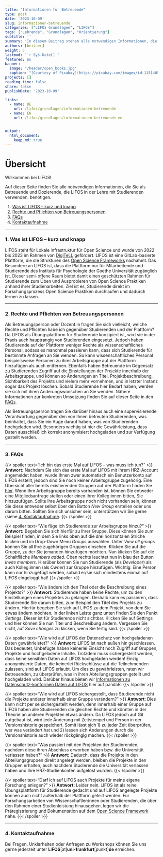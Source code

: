 ```yaml
---
title: "Informationen für Betreuende" 
type: post
date: '2023-10-09' 
slug: informationen-betreuende
categories: ["LIFOS Grundlagen", "LIFOS"] 
tags: ["Lehrende", "Grundlagen", "Orientierung"] 
subtitle: ''
summary: 'In diesem Beitrag stehen alle notwendigen Informationen, die Sie als Betreuende und Dozierende, die LIFOS in der Lehre verwenden, benötigen. Dies enthät eine kurze Erklärung zu LIFOS, Ihre Rechte und Pflichten, sowie FAQs.' 
authors: [beitner] 
weight: 5
lastmod: '`r Sys.Date()`'
featured: no
banner:
  image: "/header/open_books.jpg"
  caption: "[Courtesy of Pixabay](https://pixabay.com/images/id-1151405/)"
projects: []
reading_time: false
share: false
publishDate: '2023-10-09'

links:
  - name: DE
    url: /lifos/grundlagen/informationen-betreuende
  - name: EN
    url: /lifos/grundlagen/informationen-betreuende-en


output:
  html_document:
    keep_md: true
---
```

# Übersicht

Willkommen bei LIFOS! 

Auf dieser Seite finden Sie alle notwendigen Informationen, die Sie als Betreuende und Dozierende, die LIFOS in der Lehre mit Studierenden verwenden, benötigen. 

1. [Was ist LIFOS -- kurz und knapp](#WasistLIFOS)
2. [Rechte und Pflichten von Betreuungspersonen](#Rechte)
3. [FAQs](#FAQs)
4. [Kontaktaufnahme](#Kontakt)

***

### 1. Was ist LIFOS -- kurz und knapp {#WasistLIFOS .anchorheader}

LIFOS steht für Lokale Infrastruktur für Open Science und wurde von 2022 bis 2023 im Rahmen von [DigiTeLL](https://www.uni-frankfurt.de/106206707/Projekt_DigiTeLL) gefördert. LIFOS ist eine GitLab-basierte Plattform, die die Strukturen des [Open Science Frameworks](https://osf.io/) nachahmt. Das Besondere an LIFOS ist, dass die Plattform nur für Mitarbeitende und Studierende des Instituts für Psychologie der Goethe Universität zugänglich ist. Dieser semi-offene Raum bietet damit einen geschützten Rahmen für Studierende zum Üben und Ausprobieren von Open Science Praktiken anhand ihrer Studienarbeiten.  Ziel ist es, Studierende direkt im Forschungsprozess Open Science Praktiken durchlaufen und dadurch lernen zu lassen. 

***

### 2. Rechte und Pflichten von Betreuungspersonen {#Rechte .anchorheader}

Als Betreuungsperson oder Dozent:in fragen Sie sich vielleicht, welche Rechte und Pflichten habe ich gegenüber Studierenden und der Plattform? Da LIFOS als Übungsplattform für Studierende konzipiert ist, wird sie in der Praxis auch hauptrangig von Studierenden eingesetzt. Jedoch haben Studierende auf der Plattform weniger Rechte als wissenschaftliches Personal, sodass es manchmal passieren kann, dass sich Studierende für bestimmte Anfragen an Sie wenden. So kann wissenschaftliches Personal beispielsweise Personen zu ihrer Arbeitsgruppe auf der Plattform hinzufügen als auch entfernen. Ebenfalls haben Betreuende im Gegensatz zu Studierenden Zugriff auf die Einstellungen der Projekte innerhalb der Arbeitsgruppe, und können so Änderungen an Titel, Projektbeschreibung, Sichtbarkeit des Projekts und vielem mehr vornehmen, und in letzter Instanz sogar das Projekt löschen. Sobald Studierende hier Bedarf haben, werden sie sich mit ihren Änderungswünschen an Sie wenden. Nähere Informationen zur konkreten Umsetzung finden Sie auf dieser Seite in den [FAQs](#FAQs).

Als Betreuungsperson tragen Sie darüber hinaus auch eine supervisierende Verantwortung gegenüber den von Ihnen betreuten Studierenden, was beinhaltet, dass Sie ein Auge darauf haben, was von Studierenden hochgeladen wird. Besonders wichtig ist hier die Gewährleistung, dass Daten ausschließlich korrekt anonymisiert hochgeladen und zur Verfügung gestellt werden. 


***

### 3. FAQs {#FAQs .anchorheader}


{{< spoiler text="Ich bin das erste Mal auf LIFOS -- was muss ich tun?" >}}
**Antwort:** Nachdem Sie sich das erste Mal auf LIFOS mit Ihrem HRZ-Account angemeldet haben, wurde Ihnen zwar automatisch ein Benutzerkonto auf LIFOS erstellt, jedoch sind Sie noch keiner Arbeitsgruppe zugehörig. Eine Übersicht aller bereits existierenden Gruppen auf der Plattform finden Sie [hier](https://lifos.uni-frankfurt.de/explore/groups). Wenn Ihre Arbeitsgruppe bereits vorhanden ist, können Sie entweder eine Mitgliedsanfrage stellen oder einen Ihrer Kolleg:innen bitten, Sie hinzuzufügen. Sollte Ihre Arbeitsgruppe noch nicht vorhanden sein, können Sie diese entweder selbst über den Button *New Group* erstellen oder uns darum bitten. Sollten Sie sich unsicher sein, unterstützen wir Sie gerne (siehe [4. Kontaktaufnahme](#Kontakt).
{{< /spoiler >}}

{{< spoiler text="Wie füge ich Studierende zur Arbeitsgruppe hinzu?" >}}
**Antwort:** Begeben Sie sich hierfür zu Ihrer Gruppe. Diese können Sie zum Beispiel finden, in dem Sie links oben auf die drei horizontalen Striche klicken und im Drop-Down Menü *Groups* auswählen. Unter *View all groups* können Sie all Ihre zugehörigen Gruppen einsehen. Klicken Sie auf die Gruppe, zu der Sie jemanden hinzufügen möchten. Nun klicken Sie auf die Schaltfläche *Members added*. Oben rechts leuchtet nun in blau der Button *Invite members*. Hierüber können Sie nun Studierende (als *Developer*) als auch Kolleg:innen (als *Owner*) zur Gruppe hinzufügen. Wichtig: Eine Person kann nur hinzugefügt werden, sobald er/sie sich mindestens einmal auf LIFOS eingeloggt hat!
{{< /spoiler >}}

{{< spoiler text="Wie ändere ich den Titel oder die Beschreibung eines Projekts?" >}}
**Antwort:** Studierende haben keine Rechte, um zu den Einstellungen eines Projektes zu gelangen. Deshalb kann es passieren, dass Studierende Sie darum bitten, zum Beispiel den Titel des Projekts zu ändern. Hierfür begeben Sie sich auf LIFOS zu dem Projekt, von dem Sie etwas ändern möchten. In der linken Leiste ganz unten finden Sie den Punkt *Settings*. Dieser ist für Studierende nicht sichtbar. Klicken Sie auf Settings und hier können Sie nun Titel und Beschreibung ändern. Vergessen Sie nicht, auf *Save changes* zu klicken, wenn Sie fertig sind.
{{< /spoiler >}}

{{< spoiler text="Wie wird auf LIFOS der Datenschutz von hochgeladenen Daten gewährleistet?" >}}
**Antwort:** LIFOS ist nach außen hin geschlossen. Das bedeutet, Unbefugte haben keinerlei Einsicht noch Zugriff auf Gruppen, Projekte und hochgeladene Inhalte. Trotzdem muss sichergestellt werden, dass keine sensiblen Daten auf LIFOS hochgeladen werden! Einzig anonymisierte Daten, die keinerlei Rückschlüsse auf die Teilnehmenden zulassen, sind auf LIFOS erlaubt. Um dies zu gewährleisten, raten wir Betreuenden, zu überprüfen, was in ihren Abteilungsgruppen geteilt und hochgeladen wird. Darüber hinaus bieten wir [Informationen zu Datenschutz-konformen Daten auf LIFOS](https://pandar.netlify.app/lifos/grundlagen/datenschutz/) hier auf pandaR. 
{{< /spoiler >}}

{{< spoiler text="Wie wird auf LIFOS sichergestellt, dass Studierende nicht die Projekte anderer innerhalb einer Gruppe verändern?" >}}
**Antwort:** Dies kann nicht per se sichergestellt werden, denn innerhalb einer Gruppe auf LIFOS haben alle Studierenden die gleichen Rechte und könnten in der Theorie an anderen Projekten etwas ändern. Da LIFOS jedoch auf Git aufgebaut ist, wird jede Änderung mit Zeitstempel und Person in der Versionshistorie gespeichert. Somit lässt sich 1) zu jeder Zeit überprüfen, wer was verändert hat und 2) lassen sich Änderungen durch die Versionshistorie auch wieder rückgängig machen. 
{{< /spoiler >}}

{{< spoiler text="Was passiert mit den Projekten der Studierenden, nachdem diese ihren Abschluss erworben haben bzw. die Universität verlassen haben?" >}}
**Antwort:** Dadurch, dass die Projekte in den Abteilungsgruppen direkt angelegt werden, bleiben die Projekte in den Gruppen erhalten, auch nachdem Studierende die Universität verlassen haben und ihre HRZ-Studienkonten aufgelöst wurden. 
{{< /spoiler >}}

{{< spoiler text="Darf ich auf LIFOS auch Projekte für meine eigene Forschung anlegen?" >}}
**Antwort:** Leider nein. LIFOS ist als reine Übungsplattform für Studierende gedacht und auf LIFOS angelegte Projekte können auch nicht außerhalb der Plattform geteilt werden. Für Forschungsarbeiten von Wissenschaftler:innen oder Studierenden, die über den Rahmen einer Studienleistung hinausgehen, legen wir die Präregistrierung und Dokumentation auf dem [Open Science Framework](https://osf.io/) nahe. 
{{< /spoiler >}}

***

### 4. Kontaktaufnahme {#Kontakt .anchorheader}

Bei Fragen, Unklarheiten oder Anfragen zu Workshops können Sie uns gerne jederzeit unter **LIFOS**[at]**uni-frankfurt**[punkt]**de** erreichen.
